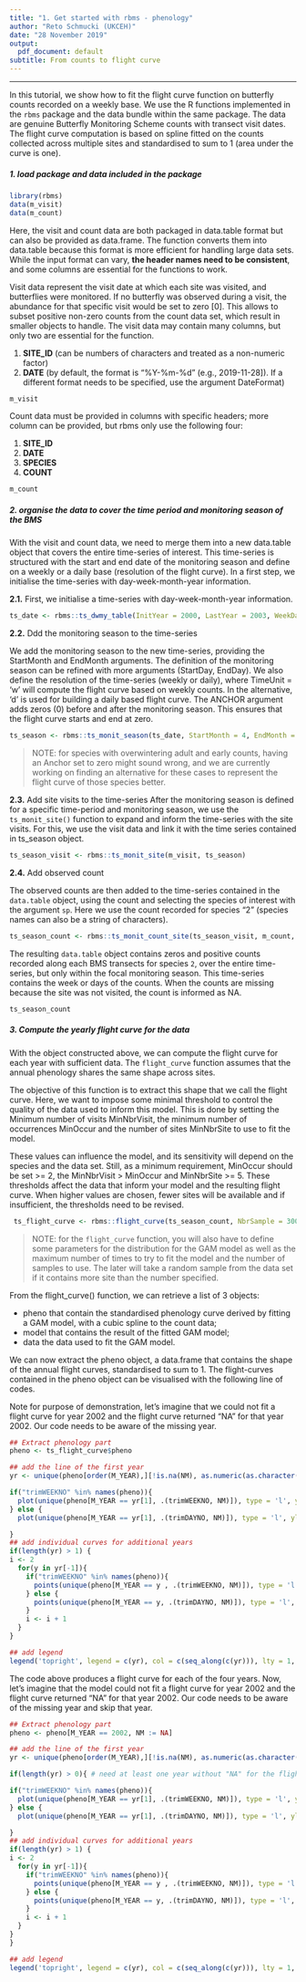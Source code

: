 ```yaml
---
title: "1. Get started with rbms - phenology"
author: "Reto Schmucki (UKCEH)"
date: "28 November 2019"
output:
  pdf_document: default
subtitle: From counts to flight curve
---
```

---------
In this tutorial, we show how to fit the flight curve function on butterfly counts recorded on a weekly base. We use the R functions implemented in the `rbms` package and the data bundle within the same package. The data are genuine Butterfly Monitoring Scheme counts with transect visit dates. The flight curve computation is based on spline fitted on the counts collected across multiple sites and standardised to sum to 1 (area under the curve is one).

##### 1. load package and data included in the package

```r
library(rbms)
data(m_visit)
data(m_count)
```

Here, the visit and count data are both packaged in data.table format but can also be provided as data.frame. The function converts them into data.table because this format is more efficient for handling large data sets. While the input format can vary, **the header names need to be consistent**, and some columns are essential for the functions to work.

Visit data represent the visit date at which each site was visited, and butterflies were monitored. If no butterfly was observed during a visit, the abundance for that specific visit would be set to zero [0]. This allows to subset positive non-zero counts from the count data set, which result in smaller objects to handle. The visit data may contain many columns, but only two are essential for the function.


1) **SITE_ID** (can be numbers of characters and treated as a non-numeric factor)
2) **DATE** (by default, the format is “%Y-%m-%d” (e.g., 2019-11-28]). If a different format needs to be specified, use the argument DateFormat)

```r
m_visit
```

Count data must be provided in columns with specific headers; more column can be provided, but rbms only use the following four:

1) **SITE_ID**
2) **DATE**
3) **SPECIES**
4) **COUNT**

```r
m_count
```

##### **2.** organise the data to cover the time period and monitoring season of the BMS

With the visit and count data, we need to merge them into a new data.table object that covers the entire time-series of interest. This time-series is structured with the start and end date of the monitoring season and define on a weekly or a daily base (resolution of the flight curve). In a first step, we initialise the time-series with day-week-month-year information.

**2.1.** First, we initialise a time-series with day-week-month-year information.

```r
ts_date <- rbms::ts_dwmy_table(InitYear = 2000, LastYear = 2003, WeekDay1 = 'monday')
```

**2.2.** Ddd the monitoring season to the time-series

We add the monitoring season to the new time-series, providing the StartMonth and EndMonth arguments. The definition of the monitoring season can be refined with more arguments (StartDay, EndDay). We also define the resolution of the time-series (weekly or daily), where TimeUnit = 'w' will compute the flight curve based on weekly counts. In the alternative, 'd' is used for building a daily based flight curve. The ANCHOR argument adds zeros (0) before and after the monitoring season. This ensures that the flight curve starts and end at zero.

```r
ts_season <- rbms::ts_monit_season(ts_date, StartMonth = 4, EndMonth = 9, StartDay = 1, EndDay = NULL, CompltSeason = TRUE, Anchor = TRUE, AnchorLength = 2, AnchorLag = 2, TimeUnit = 'w')
```
> NOTE: for species with overwintering adult and early counts, having an Anchor set to zero might sound wrong, and we are currently working on finding an alternative for these cases to represent the flight curve of those species better.


**2.3.** Add site visits to the time-series
After the monitoring season is defined for a specific time-period and monitoring season, we use the `ts_monit_site()` function to expand and inform the time-series with the site visits. For this, we use the visit data and link it with the time series contained in ts_season object.

```r
ts_season_visit <- rbms::ts_monit_site(m_visit, ts_season)
```

**2.4.** Add observed count

The observed counts are then added to the time-series contained in the `data.table` object, using the count and selecting the species of interest with the argument `sp`. Here we use the count recorded for species "2" (species names can also be a string of characters).

```r
ts_season_count <- rbms::ts_monit_count_site(ts_season_visit, m_count, sp = 2)
```

The resulting `data.table` object contains zeros and positive counts recorded along each BMS transects for species `2`, over the entire time-series, but only within the focal monitoring season. This time-series contains the week or days of the counts. When the counts are missing because the site was not visited, the count is informed as NA.

```r
ts_season_count
```

##### **3.** Compute the yearly flight curve for the data

With the object constructed above, we can compute the flight curve for each year with sufficient data. The `flight_curve` function assumes that the annual phenology shares the same shape across sites.

The objective of this function is to extract this shape that we call the flight curve. Here, we want to impose some minimal threshold to control the quality of the data used to inform this model. This is done by setting the Minimum number of visits MinNbrVisit, the minimum number of occurrences MinOccur and the number of sites MinNbrSite to use to fit the model.

These values can influence the model, and its sensitivity will depend on the species and the data set. Still, as a minimum requirement,  MinOccur should be set >= 2, the MinNbrVisit > MinOccur and MinNbrSite >= 5. These thresholds affect the data that inform your model and the resulting flight curve.  When higher values are chosen, fewer sites will be available and if insufficient, the thresholds need to be revised.


```r
 ts_flight_curve <- rbms::flight_curve(ts_season_count, NbrSample = 300, MinVisit = 5, MinOccur = 3, MinNbrSite = 5, MaxTrial = 4, GamFamily = 'nb', SpeedGam = FALSE, CompltSeason = TRUE, SelectYear = NULL, TimeUnit = 'w')
```
> NOTE: for the `flight_curve` function, you will also have to define some parameters for the distribution for the GAM model as well as the maximum number of times to try to fit the model and the number of samples to use. The later will take a random sample from the data set if it contains more site than the number specified.

From the flight_curve() function, we can retrieve a list of 3 objects: 

-	pheno that contain the standardised phenology curve derived by fitting a GAM model, with a cubic spline to the count data; 
-	model that contains the result of the fitted GAM model;
-	data the data used to fit the GAM model.

We can now extract the pheno object, a data.frame that contains the shape of the annual flight curves, standardised to sum to 1. The flight-curves contained in the pheno object can be visualised with the following line of codes.

Note for purpose of demonstration, let's imagine that we could not fit a flight curve for year 2002 and the flight curve returned "NA" for that year 2002. Our code needs to be aware of the missing year.

```r
## Extract phenology part
pheno <- ts_flight_curve$pheno

## add the line of the first year
yr <- unique(pheno[order(M_YEAR),][!is.na(NM), as.numeric(as.character(M_YEAR))])

if("trimWEEKNO" %in% names(pheno)){
  plot(unique(pheno[M_YEAR == yr[1], .(trimWEEKNO, NM)]), type = 'l', ylim = c(0, max(pheno[!is.na(NM), ][, NM])), xlab = 'Monitoring Week', ylab = 'Relative Abundance')
} else {
  plot(unique(pheno[M_YEAR == yr[1], .(trimDAYNO, NM)]), type = 'l', ylim = c(0, max(pheno[!is.na(NM), ][, NM])), xlab = 'Monitoring Day', ylab = 'Relative Abundance')

}
## add individual curves for additional years
if(length(yr) > 1) {
i <- 2
  for(y in yr[-1]){
    if("trimWEEKNO" %in% names(pheno)){
      points(unique(pheno[M_YEAR == y , .(trimWEEKNO, NM)]), type = 'l', col = i)
    } else {
      points(unique(pheno[M_YEAR == y, .(trimDAYNO, NM)]), type = 'l', col = i)
    }
    i <- i + 1
  }
}

## add legend
legend('topright', legend = c(yr), col = c(seq_along(c(yr))), lty = 1, bty = 'n')
```

The code above produces a flight curve for each of the four years. Now, let's imagine that the model could not fit a flight curve for year 2002 and the flight curve returned "NA" for that year 2002. Our code needs to be aware of the missing year and skip that year.

```r
## Extract phenology part
pheno <- pheno[M_YEAR == 2002, NM := NA]

## add the line of the first year
yr <- unique(pheno[order(M_YEAR),][!is.na(NM), as.numeric(as.character(M_YEAR))])

if(length(yr) > 0){ # need at least one year without "NA" for the flight curve

if("trimWEEKNO" %in% names(pheno)){
  plot(unique(pheno[M_YEAR == yr[1], .(trimWEEKNO, NM)]), type = 'l', ylim = c(0, max(pheno[!is.na(NM), ][, NM])), xlab = 'Monitoring Week', ylab = 'Relative Abundance')
} else {
  plot(unique(pheno[M_YEAR == yr[1], .(trimDAYNO, NM)]), type = 'l', ylim = c(0, max(pheno[!is.na(NM), ][, NM])), xlab = 'Monitoring Day', ylab = 'Relative Abundance')

}
## add individual curves for additional years
if(length(yr) > 1) {
i <- 2
  for(y in yr[-1]){
    if("trimWEEKNO" %in% names(pheno)){
      points(unique(pheno[M_YEAR == y , .(trimWEEKNO, NM)]), type = 'l', col = i)
    } else {
      points(unique(pheno[M_YEAR == y, .(trimDAYNO, NM)]), type = 'l', col = i)
    }
    i <- i + 1
  }
}
}

## add legend
legend('topright', legend = c(yr), col = c(seq_along(c(yr))), lty = 1, bty = 'n')
```